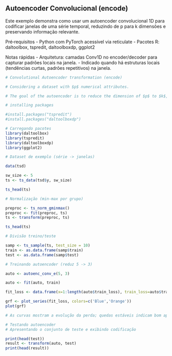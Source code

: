## Autoencoder Convolucional (encode)

Este exemplo demonstra como usar um autoencoder convolucional 1D para codificar janelas de uma série temporal, reduzindo de p para k dimensões e preservando informação relevante.

Pré‑requisitos
- Python com PyTorch acessível via reticulate
- Pacotes R: daltoolbox, tspredit, daltoolboxdp, ggplot2
 
 Notas rápidas
 - Arquitetura: camadas Conv1D no encoder/decoder para capturar padrões locais na janela.
 - Indicado quando há estruturas locais (tendências curtas, padrões repetitivos) na janela.
```r
# Convolutional Autoencoder transformation (encode)

# Considering a dataset with $p$ numerical attributes. 

# The goal of the autoencoder is to reduce the dimension of $p$ to $k$, such that these $k$ attributes are enough to recompose the original $p$ attributes. 

# installing packages

#install.packages("tspredit")
#install.packages("daltoolboxdp")
```

```r
# Carregando pacotes
library(daltoolbox)
library(tspredit)
library(daltoolboxdp)
library(ggplot2)
```

```r
# Dataset de exemplo (série -> janelas) 

data(tsd)

sw_size <- 5
ts <- ts_data(tsd$y, sw_size)

ts_head(ts)
```

```r
# Normalização (min-max por grupo)

preproc <- ts_norm_gminmax()
preproc <- fit(preproc, ts)
ts <- transform(preproc, ts)

ts_head(ts)
```

```r
# Divisão treino/teste

samp <- ts_sample(ts, test_size = 10)
train <- as.data.frame(samp$train)
test <- as.data.frame(samp$test)
```

```r
# Treinando autoencoder (reduz 5 -> 3)

auto <- autoenc_conv_e(5, 3)

auto <- fit(auto, train)
```

```r
fit_loss <- data.frame(x=1:length(auto$train_loss), train_loss=auto$train_loss,val_loss=auto$val_loss)

grf <- plot_series(fit_loss, colors=c('Blue','Orange'))
plot(grf)
```
 
```r
# As curvas mostram a evolução da perda; quedas estáveis indicam bom aprendizado
``` 

```r
# Testando autoencoder
# Apresentando o conjunto de teste e exibindo codificação

print(head(test))
result <- transform(auto, test)
print(head(result))
```

